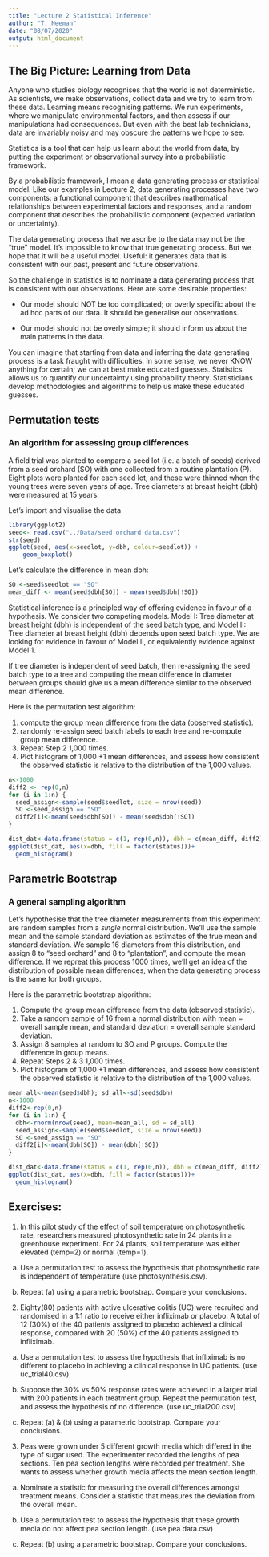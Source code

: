 ```yaml
---
title: "Lecture 2 Statistical Inference"
author: "T. Neeman"
date: "08/07/2020"
output: html_document
---
```


## The Big Picture: Learning from Data

Anyone who studies biology recognises that the world is not deterministic. As scientists, we make observations, collect data and we try to learn from these data. Learning means recognising patterns.  We run experiments, where we manipulate environmental factors, and then assess if our manipulations had consequences. But even with the best lab technicians, data are invariably noisy and may obscure the patterns we hope to see.  

Statistics is a tool that can help us learn about the world from data, by putting the experiment or observational survey into a probabilistic framework. 
 
By a probabilistic framework, I mean a data generating process or statistical model. Like our examples in Lecture 2, data generating processes have two components: a functional component that describes mathematical relationships between experimental factors and responses, and a random component that describes the probabilistic component (expected variation or uncertainty). 

The data generating process that we ascribe to the data may not be the “true” model. It’s impossible to know that true generating process. But we hope that it will be a useful model. Useful: it generates data that is consistent with our past, present and future observations.

So the challenge in statistics is to nominate a data generating process that is consistent with our observations. Here are some desirable properties:

* Our model should NOT be too complicated; or overly specific about the ad hoc parts of our data. It should be generalise our observations.

* Our model should not be overly simple; it should inform us about the main patterns in the data.

You can imagine that starting from data and inferring the data generating process is a task fraught with difficulties. In some sense, we never KNOW anything for certain; we can at best make educated guesses. Statistics allows us to quantify our uncertainty using probability theory. Statisticians develop methodologies and algorithms to help us make these educated guesses.

## Permutation tests
### An algorithm for assessing group differences 
A field trial was planted to compare a seed lot (i.e. a batch of seeds) derived from a seed orchard (SO) with one collected from a routine plantation (P). Eight plots were planted for each seed lot, and these were thinned when the young trees were seven years of age. Tree diameters at breast height (dbh) were measured at 15 years.

Let’s import and visualise the data
```r
library(ggplot2)
seed<- read.csv("../Data/seed orchard data.csv")
str(seed)
ggplot(seed, aes(x=seedlot, y=dbh, colour=seedlot)) +
    geom_boxplot()
```
Let’s calculate the difference in mean dbh:
```r
SO <-seed$seedlot == "SO"
mean_diff <- mean(seed$dbh[SO]) - mean(seed$dbh[!SO])
```

Statistical inference is a principled way of offering evidence in favour of a hypothesis. We consider two competing models. Model I: Tree diameter at breast height (dbh) is independent of the seed batch type, and Model II: Tree diameter at breast height (dbh) depends upon seed batch type. We are looking for evidence in favour of Model II, or equivalently evidence against Model 1. 

If tree diameter is independent of seed batch, then re-assigning the seed batch type to a tree and computing the mean difference in diameter between groups should give us a mean difference similar to the observed mean difference. 

Here is the permutation test algorithm:

1.	compute the group mean difference from the data (observed statistic). 
2.	randomly re-assign seed batch labels to each tree and re-compute group mean difference.
3.	Repeat Step 2 1,000 times.
4.	Plot histogram of 1,000 +1 mean differences, and assess how consistent the observed statistic is relative to the distribution of the 1,000 values.
```r
n<-1000
diff2 <- rep(0,n)
for (i in 1:n) {
  seed_assign<-sample(seed$seedlot, size = nrow(seed))
  SO <-seed_assign == "SO"
  diff2[i]<-mean(seed$dbh[SO]) - mean(seed$dbh[!SO])
}

dist_dat<-data.frame(status = c(1, rep(0,n)), dbh = c(mean_diff, diff2))
ggplot(dist_dat, aes(x=dbh, fill = factor(status)))+
  geom_histogram()
```

## Parametric Bootstrap
### A general sampling algorithm

Let's hypothesise that the tree diameter measurements from this experiment are random samples from a *single* normal distribution. We'll use the sample mean and the sample standard deviation as estimates of the true mean and standard deviation. We sample 16 diameters from this distribution, and assign  8 to "seed orchard" and 8 to "plantation", and compute the mean difference. If we repreat this process 1000 times, we'll get an idea of the distribution of possible mean differences, when the data generating process is the same for both groups. 

Here is the parametric bootstrap algorithm:

1.	Compute the group mean difference from the data (observed statistic). 
2.	Take a random sample of 16 from a normal distribution with mean = overall sample mean, and standard deviation = overall sample standard deviation.
3. Assign 8 samples at random to SO and P groups. Compute the difference in group means. 
3.	Repeat Steps 2 & 3 1,000 times.
4.	Plot histogram of 1,000 +1 mean differences, and assess how consistent the observed statistic is relative to the distribution of the 1,000 values.
```r
mean_all<-mean(seed$dbh); sd_all<-sd(seed$dbh)
n<-1000
diff2<-rep(0,n)
for (i in 1:n) {
  dbh<-rnorm(nrow(seed), mean=mean_all, sd = sd_all)
  seed_assign<-sample(seed$seedlot, size = nrow(seed))
  SO <-seed_assign == "SO"
  diff2[i]<-mean(dbh[SO]) - mean(dbh[!SO])
}

dist_dat<-data.frame(status = c(1, rep(0,n)), dbh = c(mean_diff, diff2))
ggplot(dist_dat, aes(x=dbh, fill = factor(status)))+
  geom_histogram()
```

## Exercises: 

1. In this pilot study of the effect of soil temperature on photosynthetic rate, researchers measured photosynthetic rate in 24 plants in a greenhouse experiment. For 24 plants, soil temperature was either elevated (temp=2) or normal (temp=1).

(a) Use a permutation test to assess the hypothesis that photosynthetic rate is independent of temperature (use photosynthesis.csv).

(b) Repeat (a) using a parametric bootstrap. Compare your conclusions. 

2. Eighty(80) patients with active ulcerative colitis (UC) were recruited and randomised in a 1:1 ratio to receive either infliximab or placebo. A total of 12 (30%) of the 40 patients assigned to placebo achieved a clinical response, compared with 20 (50%) of the 40 patients assigned to infliximab. 

(a) Use a permutation test to assess the hypothesis that infliximab is no different to placebo in achieving a clinical response in UC patients. (use uc_trial40.csv)

(b) Suppose the 30% vs 50% response rates were achieved in a larger trial with 200 patients in each treatment group. Repeat the permutation test, and assess the hypothesis of no difference. (use uc_trial200.csv)

(c) Repeat (a) & (b) using a parametric bootstrap. Compare your conclusions. 

3. Peas were grown under 5 different growth media which differed in the type of sugar used. The experimenter recorded the lengths of pea sections. Ten pea section lengths were recorded per treatment. She wants to assess whether growth media affects the mean section length.

(a) Nominate a statistic for measuring the overall differences amongst treatment means. Consider a statistic that measures the deviation from the overall mean. 

(b) Use a permutation test to assess the hypothesis that these growth media do not affect pea section length. (use pea data.csv)

(c) Repeat (b) using a parametric bootstrap. Compare your conclusions. 